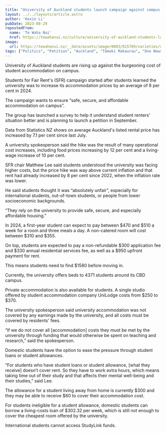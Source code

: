 ```yaml
---
title: "University of Auckland students launch campaign against campus rent hike"
layout: ../../layouts/article.astro
author: 'Kexin Li'
pubDate: 2023-08-29 
repostedFrom: 
  name: 'Te Waha Nui'
  href: https://tewahanui.nz/culture/university-of-auckland-students-launch-campaign-against-campus-rent-hike 
image:
  url: https://tewahanui.nz/__data/assets/image/0003/815709/varieties/content.jpg
tags: ["Politics", "Petition", "Auckland", "Tāmaki Makaurau", "One News", "SFR", "Students for Fair Rent", "University of Auckland", "Waipapa Taumata Rau", "Landlords", "Renters", "Housing Crisis", "Waipārūrū", "O'Rorke", "Grafton", "Carlaw Park", "Parnell"]
---
```



University of Auckland students are rising up against the burgeoning cost of student accommodation on campus.

Students for Fair Rent's (SFR) campaign started after students learned the university was to increase its accommodation prices by an average of 8 per cent in 2024.

The campaign wants to ensure “safe, secure, and affordable accommodation on campus”.

The group has launched a survey to help it understand student renters' situation better and is planning to launch a petition in September.

Data from Statistics NZ shows on average Auckland's listed rental price has increased by 7.1 per cent since last July.

A university spokesperson said the hike was the result of many operational cost increases, including food prices increasing by 12 per cent and a living-wage increase of 10 per cent.

SFR chair Matthew Lee said students understood the university was facing higher costs, but the price hike was way above current inflation and that rent had already increased by 8 per cent since 2022, when the inflation rate was lower.

He said students thought it was “absolutely unfair”, especially for international students, out-of-town students, or people from lower socioeconomic backgrounds.

“They rely on the university to provide safe, secure, and especially affordable housing.”

In 2024, a first-year student can expect to pay between $470 and $510 a week for a room and three meals a day. A non-catered room will cost between $310 and $355.

On top, students are expected to pay a non-refundable $300 application fee and $330 annual residential services fee, as well as a $950 upfront payment for rent.

This means students need to find $1580 before moving in.

Currently, the university offers beds to 4371 students around its CBD campus.

Private accommodation is also available for students. A single studio offered by student accommodation company UniLodge costs from $250 to $370.

The university spokesperson said university accommodation was not covered by any earnings made by the university, and all costs must be covered by residents' fees.

“If we do not cover all [accommodation] costs they must be met by the university through funding that would otherwise be spent on teaching and research,” said the spokesperson.

Domestic students have the option to ease the pressure through student loans or student allowances.

“For students who have student loans or student allowance, [what they receive] doesn’t cover rent. So they have to work extra hours, which means taking time out of their study and that affects their mental well-being and their studies,” said Lee.

The allowance for a student living away from home is currently $300 and they may be able to receive $60 to cover their accommodation cost.

For students ineligible for a student allowance, domestic students can borrow a living-costs loan of $302.32 per week, which is still not enough to cover the cheapest room offered by the university.

International students cannot access StudyLink funds.
